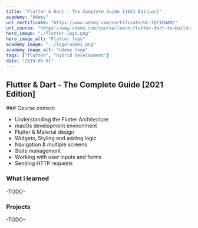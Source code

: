 ```yaml
---
title: "Flutter & Dart - The Complete Guide [2021 Edition]"
academy: "Udemy"
url_certificate: "https://www.udemy.com/certificate/UC-1QF1FWAM/"
url_course: "https://www.udemy.com/course/learn-flutter-dart-to-build-ios-android-apps/"
hero_image: "./flutter-logo.png"
hero_image_alt: "Flutter logo"
academy_image: "../logo-udemy.png"
academy_image_alt: "Udemy logo"
tags: ["flutter", "hybrid development"]
date: "2019-05-01"
---
```


## Flutter & Dart - The Complete Guide [2021 Edition]

### Course content
- Understanding the Flutter Architecture
- macOs development environment
- Flutter & Material design
- Widgets, Styling and adding logic
- Navigation & multiple screens
- State management
- Working with user inputs and forms
- Sending HTTP requests

### What i learned
-TODO-

### Projects
-TODO-


